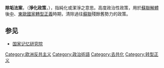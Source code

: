 {{Expand language|1=en|time=2022-01-14T11:56:24+00:00}}
'''除垢法案'''，（'''淨化政策'''，{{lang-en|lustration}}），指純化或潔淨之意思。高度政治性政策，用於[[蘇聯解體|蘇聯解體]]後[[中歐|中]]、[[東歐|東歐國家]][[轉型正義|轉型正義]]時期，清除過往[[蘇聯|蘇聯]]殘餘舊勢力的政策。

==参见==
*[[国家记忆研究院|国家记忆研究院]]



{{Fall of Communism}}

[[Category:欧洲反共主义|Category:欧洲反共主义]]
[[Category:政治術語|Category:政治術語]]
[[Category:去共化|Category:去共化]]
[[Category:转型正义|Category:转型正义]]